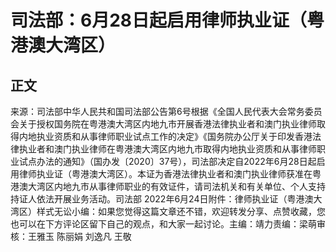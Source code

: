 # 司法部：6月28日起启用律师执业证（粤港澳大湾区）
## 正文
来源：司法部中华人民共和国司法部公告第6号根据《全国人民代表大会常务委员会关于授权国务院在粤港澳大湾区内地九市开展香港法律执业者和澳门执业律师取得内地执业资质和从事律师职业试点工作的决定》《国务院办公厅关于印发香港法律执业者和澳门执业律师在粤港澳大湾区内地九市取得内地执业资质和从事律师职业试点办法的通知》（国办发〔2020〕37号），司法部决定自2022年6月28日起启用律师执业证（粤港澳大湾区）。本证为香港法律执业者和澳门执业律师获准在粤港澳大湾区内地九市从事律师职业的有效证件，请司法机关和有关单位、个人支持持证人依法开展业务活动。司法部     2022年6月24日附件：律师执业证（粤港澳大湾区）样式无讼小编：如果您觉得这篇文章还不错，欢迎转发分享、点赞收藏，您也可以在下方评论区留下自己的观点，和大家一起讨论。主编：靖力责编：梁萌审核：王雅玉 陈丽娟 刘逸凡 王敬